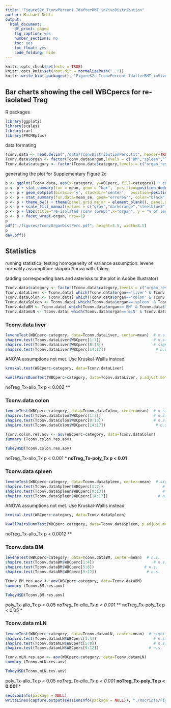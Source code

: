 ```yaml
---
title: "FigureS2c_TconvPercent.7dafterBMT_inVivoDistribution"
author: Michael Rehli
output: 
  html_document:
    df_print: paged
    fig_caption: yes
    number_sections: no
    toc: yes
    toc_float: yes
    code_folding: hide
---                                                   
```



```r
knitr::opts_chunk$set(echo = TRUE)
knitr::opts_knit$set(root.dir = normalizePath(".."))
knitr::write_bib(.packages(), "FigureS2c_TconvPercent.7dafterBMT_inVivoDistribution.packages.bib")
```

## Bar charts showing the cell WBCpercs for re-isolated Treg 

R packages

```r
library(ggplot2)
library(scales)
library(car)
library(PMCMRplus)
```

data formating 

```r
Tconv.data <- read.delim("./data/TconvDistributionPerc.txt", header=TRUE)
Tconv.data$organ <- factor(Tconv.data$organ,levels = c("BM","spleen","liver","mLN","colon"))
Tconv.data$category <- factor(Tconv.data$category,levels = c("organ_resident","allo_Tx","poly_Tx","noTreg_Tx"))
```

generating the plot for Supplementary Figure 2c

```r
p <- ggplot(Tconv.data, aes(x=category, y=WBCperc, fill=category)) + coord_cartesian(ylim = c(0,100))
p <- p + stat_summary(fun = mean, geom = "bar",  position=position_dodge(.9))
p <- p + geom_dotplot(binaxis='y', stackdir='center',  position=position_dodge(.9), dotsize=4, stackratio = 1, binwidth=1) 
p <- p + stat_summary(fun.data=mean_se, geom="errorbar", color="black", size=0.5, width = 0.6, position=position_dodge(.9))
p <- p + theme_bw() + theme(panel.grid.major = element_blank(), panel.grid.minor = element_blank(), axis.text.x = element_text(angle = 90, vjust = 0.5, hjust=1, color="black"), text = element_text(size = 24))
p <- p + scale_fill_manual(values = c("gray","darkorange","steelblue3","firebrick3"))
p <- p + labs(title="re-isolated Tconv (GvHD)",x="organ", y = "% of leukocytes")
p <- p + facet_wrap(~organ, nrow=1)
p
pdf("./figures/TconvOrganDistPerc.pdf", height=5.5, width=8.5)
p
dev.off()

```

## Statistics

running statistical testing 
homogeneity of variance assumption: levene
normality assumpttion: shapiro
Anova with Tukey

(adding corresponding bars and asterisks to the plot in Adobe Illustrator)

```r
Tconv.data$category <- factor(Tconv.data$category,levels = c("organ_resident","allo_Tx","poly_Tx","noTreg_Tx"))
Tconv.dataLiver <- Tconv.data[ which(Tconv.data$organ=='liver' & Tconv.data$type=='Tx'), ]
Tconv.dataColon <- Tconv.data[ which(Tconv.data$organ=='colon' & Tconv.data$type=='Tx'), ]
Tconv.dataSpleen <- Tconv.data[ which(Tconv.data$organ=='spleen' & Tconv.data$type=='Tx'), ]
Tconv.dataBM <- Tconv.data[ which(Tconv.data$organ=='BM' & Tconv.data$type=='Tx'), ]
Tconv.datamLN <- Tconv.data[ which(Tconv.data$organ=='mLN' & Tconv.data$type=='Tx'), ]
```

### Tconv.data liver

```r
leveneTest(WBCperc~category, data=Tconv.dataLiver, center=mean)  # n.s.
shapiro.test(Tconv.dataLiver$WBCperc[1:7]) 						 # n.s.
shapiro.test(Tconv.dataLiver$WBCperc[8:13])						 # sign.
shapiro.test(Tconv.dataLiver$WBCperc[14:17])                      # n.s.
```


ANOVA assumptions not met. Use Kruskal-Wallis instead

```r
kruskal.test(WBCperc~category, data=Tconv.dataLiver)
```

```r
kwAllPairsDunnTest(WBCperc~category, data=Tconv.dataLiver, p.adjust.method = "bonferroni")
```

noTreg_Tx-allo_Tx p < 0.002 **


### Tconv.data colon

```r
leveneTest(WBCperc~category, data=Tconv.dataColon, center=mean)  # n.s.
shapiro.test(Tconv.dataColon$WBCperc[1:7]) 						 # n.s.
shapiro.test(Tconv.dataColon$WBCperc[8:13])						 # n.s.
shapiro.test(Tconv.dataColon$WBCperc[14:17])                      # n.s.
```

```r
Tconv.colon.res.aov <- aov(WBCperc~category, data=Tconv.dataColon)
summary (Tconv.colon.res.aov)
```

```r
TukeyHSD(Tconv.colon.res.aov)
```

noTreg_Tx-allo_Tx p < 0.001 ***
noTreg_Tx-poly_Tx p < 0.01 **


### Tconv.data spleen

```r
leveneTest(WBCperc~category, data=Tconv.dataSpleen, center=mean)  # sign
shapiro.test(Tconv.dataSpleen$WBCperc[1:7]) 						 # sign
shapiro.test(Tconv.dataSpleen$WBCperc[8:13])						 # n.s.
shapiro.test(Tconv.dataSpleen$WBCperc[14:17])                      # n.s.
```

ANOVA assumptions not met. Use Kruskal-Wallis instead

```r
kruskal.test(WBCperc~category, data=Tconv.dataSpleen)
```

```r
kwAllPairsDunnTest(WBCperc~category, data=Tconv.dataSpleen, p.adjust.method = "bonferroni")
```

noTreg_Tx-allo_Tx p < 0.0012 **



### Tconv.data BM

```r
leveneTest(WBCperc~category, data=Tconv.dataBM, center=mean)  # n.s.
shapiro.test(Tconv.dataBM$WBCperc[1:4]) 						 # n.s.
shapiro.test(Tconv.dataBM$WBCperc[5:8])						 # n.s.
shapiro.test(Tconv.dataBM$WBCperc[9:12])                      # n.s.
```

```r
Tconv.BM.res.aov <- aov(WBCperc~category, data=Tconv.dataBM)
summary (Tconv.BM.res.aov)
```

```r
TukeyHSD(Tconv.BM.res.aov)
```

poly_Tx-allo_Tx   p < 0.05 *
noTreg_Tx-allo_Tx  p < 0.001 ***
noTreg_Tx-poly_Tx p < 0.05 *


### Tconv.data mLN

```r
leveneTest(WBCperc~category, data=Tconv.datamLN, center=mean)  # significant
shapiro.test(Tconv.datamLN$WBCperc[1:4]) 						 # n.s.
shapiro.test(Tconv.datamLN$WBCperc[5:8])						 # n.s.
shapiro.test(Tconv.datamLN$WBCperc[9:12])                      # n.s.
```

```r
Tconv.mLN.res.aov <- aov(WBCperc~category, data=Tconv.datamLN)
summary (Tconv.mLN.res.aov)
```

```r
TukeyHSD(Tconv.mLN.res.aov)
```

poly_Tx-allo_Tx   p < 0.05 *
noTreg_Tx-allo_Tx  p < 0.001 ***
noTreg_Tx-poly_Tx p < 0.001 ***



```r
sessionInfo(package = NULL)
writeLines(capture.output(sessionInfo(package = NULL)), "./Rscripts/FigureS2c_TconvPercent.7dafterBMT_inVivoDistribution_SessionInfo.txt")
```





